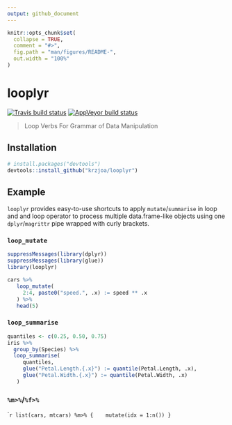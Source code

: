 ```yaml
---
output: github_document
---
```


<!-- README.md is generated from README.Rmd. Please edit that file -->

```r
knitr::opts_chunk$set(
  collapse = TRUE,
  comment = "#>",
  fig.path = "man/figures/README-",
  out.width = "100%"
)
```

# looplyr

<!-- badges: start -->
[![Travis build status](https://travis-ci.com/krzjoa/looplyr.svg?branch=master)](https://travis-ci.com/krzjoa/looplyr)
[![AppVeyor build status](https://ci.appveyor.com/api/projects/status/github/krzjoa/looplyr?branch=master&svg=true)](https://ci.appveyor.com/project/krzjoa/looplyr)
<!-- badges: end -->

> Loop Verbs For Grammar of Data Manipulation

## Installation
``` r
# install.packages("devtools")
devtools::install_github("krzjoa/looplyr")
```
## Example

`looplyr` provides easy-to-use shortcuts to apply `mutate`/`summarise` in loop and 
and loop operator to process multiple data.frame-like objects using one `dplyr`/`magrittr` 
pipe wrapped with curly brackets.

### `loop_mutate`
```r
suppressMessages(library(dplyr))
suppressMessages(library(glue))
library(looplyr)

cars %>%
   loop_mutate(
     2:4, paste0("speed.", .x) := speed ** .x
   ) %>%
   head(5)
```

### `loop_summarise`
```r
quantiles <- c(0.25, 0.50, 0.75)
iris %>%
  group_by(Species) %>%
  loop_summarise(
     quantiles,
     glue("Petal.Length.{.x}") := quantile(Petal.Length, .x),
     glue("Petal.Width.{.x}") := quantile(Petal.Width, .x)
   )
```

### `%m>%`/`%f>%`
````r
list(cars, mtcars) %m>% {
   mutate(idx = 1:n())
}
```
